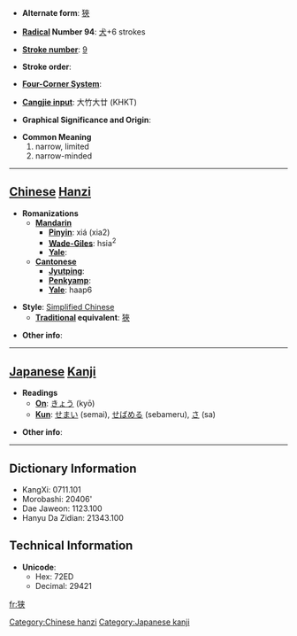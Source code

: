 * '''Alternate form''': [[狹]]

* '''[[Wiktionary:Chinese radical index| Radical]] Number 94''': [[Wiktionary:Chinese radical index 犬|犬]]+6 strokes

* '''[[Wiktionary:Chinese total strokes index|Stroke number]]''': [[Wiktionary:Chinese total strokes index 9|9]]

* '''Stroke order''': 

* '''[[Wiktionary:Chinese four corner index|Four-Corner System]]''': 

* '''[[Wiktionary:Chinese Cangjie index|Cangjie input]]''': 大竹大廿 (KHKT)

* '''Graphical Significance and Origin''': 

* '''Common Meaning'''
*#narrow, limited
*# narrow-minded


----

== [[Chinese]] [[Hanzi]] ==

* '''Romanizations'''
** '''[[Mandarin]]'''
*** '''[[Pinyin]]''': xiá (xia2)
*** '''[[Wade-Giles]]''': hsia<sup>2</sup>
*** '''[[Yale]]''': 
** '''[[Cantonese]]'''
*** '''[[Jyutping]]''':
*** '''[[Penkyamp]]''': 
*** '''[[Yale]]''': haap6

* '''Style''': [[Simplified Chinese]] 
** '''[[Traditional Chinese|Traditional]] equivalent''': [[狹]]

* '''Other info''': 

----

== [[Japanese]] [[Kanji]] ==

* '''Readings'''
** '''[[On]]''': [[きょう]] (kyō)
** '''[[Kun]]''': [[せまい]] (semai), [[せばめる]] (sebameru), [[さ]] (sa)

* '''Other info''':  

----

== Dictionary Information ==

* KangXi: 0711.101
* Morobashi: 20406'
* Dae Jaweon: 1123.100
* Hanyu Da Zidian: 21343.100

== Technical Information ==

* '''Unicode''':
** Hex: 72ED
** Decimal: 29421

[[Category:Chinese hanzi]]
[[Category:Japanese kanji]]

[[fr:狭]]